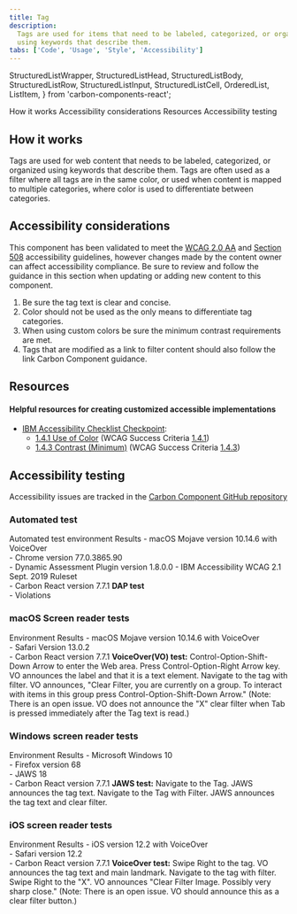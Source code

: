 ```yaml
---
title: Tag
description:
  Tags are used for items that need to be labeled, categorized, or organized
  using keywords that describe them.
tabs: ['Code', 'Usage', 'Style', 'Accessibility']
---
```


  StructuredListWrapper,
  StructuredListHead,
  StructuredListBody,
  StructuredListRow,
  StructuredListInput,
  StructuredListCell,
  OrderedList,
  ListItem,
} from 'carbon-components-react';

<AnchorLinks>
  <AnchorLink>How it works</AnchorLink>
  <AnchorLink>Accessibility considerations</AnchorLink>
  <AnchorLink>Resources</AnchorLink>
  <AnchorLink>Accessibility testing</AnchorLink>
</AnchorLinks>

## How it works

Tags are used for web content that needs to be labeled, categorized, or
organized using keywords that describe them. Tags are often used as a filter
where all tags are in the same color, or used when content is mapped to multiple
categories, where color is used to differentiate between categories.

## Accessibility considerations

This component has been validated to meet the
[WCAG 2.0 AA](https://www.w3.org/TR/WCAG20/) and
[Section 508](http://www.section508.gov/) accessibility guidelines, however
changes made by the content owner can affect accessibility compliance. Be sure
to review and follow the guidance in this section when updating or adding new
content to this component.

1. Be sure the tag text is clear and concise.
2. Color should not be used as the only means to differentiate tag categories.
3. When using custom colors be sure the minimum contrast requirements are met.
4. Tags that are modified as a link to filter content should also follow the
   link Carbon Component guidance.

## Resources

#### Helpful resources for creating customized accessible implementations

- [IBM Accessibility Checklist Checkpoint](https://www.ibm.com/able/guidelines/ci162/accessibility_checklist.html):
  - [1.4.1 Use of Color](https://www.ibm.com/able/guidelines/ci162/color.html)
    (WCAG Success Criteria
    [1.4.1](https://www.w3.org/WAI/WCAG21/Understanding/use-of-color))
  - [1.4.3 Contrast (Minimum)](https://www.ibm.com/able/guidelines/ci162/contrast.html)
    (WCAG Success Criteria
    [1.4.3](https://www.w3.org/WAI/WCAG21/Understanding/contrast-minimum))

## Accessibility testing

Accessibility issues are tracked in the
[Carbon Component GitHub repository](https://github.com/carbon-design-system/carbon/milestones)

### Automated test

<Row>
  <Column noGutterSm>
    <StructuredListWrapper>
      <StructuredListHead>
        <StructuredListRow head>
          <StructuredListCell head>
            Automated test environment
          </StructuredListCell>
          <StructuredListCell head>Results</StructuredListCell>
        </StructuredListRow>
      </StructuredListHead>
      <StructuredListBody>
        <StructuredListRow>
          <StructuredListCell>
            - macOS Mojave version 10.14.6 with VoiceOver
            <br />
            - Chrome version 77.0.3865.90
            <br />
            - Dynamic Assessment Plugin version 1.8.0.0 - IBM Accessibility WCAG
            2.1 Sept. 2019 Ruleset
            <br />- Carbon React version 7.7.1
          </StructuredListCell>
          <StructuredListCell>
            <strong>DAP test</strong>
            <br />- Violations
          </StructuredListCell>
        </StructuredListRow>
      </StructuredListBody>
    </StructuredListWrapper>
  </Column>
</Row>

### macOS Screen reader tests

<Row>
  <Column noGutterSm>
    <StructuredListWrapper>
      <StructuredListHead>
        <StructuredListRow head>
          <StructuredListCell head>Environment </StructuredListCell>
          <StructuredListCell head>Results</StructuredListCell>
        </StructuredListRow>
      </StructuredListHead>
      <StructuredListBody>
        <StructuredListRow>
          <StructuredListCell>
            - macOS Mojave version 10.14.6 with VoiceOver
            <br />
            - Safari Version 13.0.2
            <br />- Carbon React version 7.7.1
          </StructuredListCell>
          <StructuredListCell>
            <strong>VoiceOver(VO) test:</strong>
            <OrderedList>
              <ListItem>
                Control-Option-Shift-Down Arrow to enter the Web area.
              </ListItem>
              <ListItem>
                Press Control-Option-Right Arrow key. VO announces the label and
                that it is a text element.
              </ListItem>
              <ListItem>
                Navigate to the tag with filter. VO announces, "Clear Filter,
                you are currently on a group. To interact with items in this
                group press Control-Option-Shift-Down Arrow." (Note: There is an
                open issue. VO does not announce the "X" clear filter when Tab
                is pressed immediately after the Tag text is read.)
              </ListItem>
            </OrderedList>
          </StructuredListCell>
        </StructuredListRow>
      </StructuredListBody>
    </StructuredListWrapper>
  </Column>
</Row>

### Windows screen reader tests

<Row>
  <Column noGutterSm>
    <StructuredListWrapper>
      <StructuredListHead>
        <StructuredListRow head>
          <StructuredListCell head>Environment</StructuredListCell>
          <StructuredListCell head>Results</StructuredListCell>
        </StructuredListRow>
      </StructuredListHead>
      <StructuredListBody>
        <StructuredListRow>
          <StructuredListCell>
            - Microsoft Windows 10
            <br />
            - Firefox version 68
            <br />
            - JAWS 18
            <br />- Carbon React version 7.7.1
          </StructuredListCell>
          <StructuredListCell>
            <strong>JAWS test:</strong>
            <OrderedList>
              <ListItem>
                Navigate to the Tag. JAWS announces the tag text.
              </ListItem>
              <ListItem>
                Navigate to the Tag with Filter. JAWS announces the tag text and
                clear filter.
              </ListItem>
            </OrderedList>
          </StructuredListCell>
        </StructuredListRow>
      </StructuredListBody>
    </StructuredListWrapper>
  </Column>
</Row>

### iOS screen reader tests

<Row>
  <Column noGutterSm>
    <StructuredListWrapper>
      <StructuredListRow head>
        <StructuredListCell head>Environment </StructuredListCell>
        <StructuredListCell head>Results</StructuredListCell>
      </StructuredListRow>
      <StructuredListBody>
        <StructuredListRow>
          <StructuredListCell>
            - iOS version 12.2 with VoiceOver
            <br />
            - Safari version 12.2
            <br />- Carbon React version 7.7.1
          </StructuredListCell>
          <StructuredListCell>
            <strong>VoiceOver test:</strong>
            <OrderedList>
              <ListItem>
                Swipe Right to the tag. VO announces the tag text and main
                landmark.
              </ListItem>
              <ListItem>
                Navigate to the tag with filter. Swipe Right to the "X". VO
                announces "Clear Filter Image. Possibly very sharp close."
                (Note: There is an open issue. VO should announce this as a
                clear filter button.)
              </ListItem>
            </OrderedList>
          </StructuredListCell>
        </StructuredListRow>
      </StructuredListBody>
    </StructuredListWrapper>
  </Column>
</Row>
